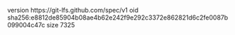 version https://git-lfs.github.com/spec/v1
oid sha256:e8812de85904b08ae4b62e242f9e292c3372e862821d6c2fe0087b099004c47c
size 7325
